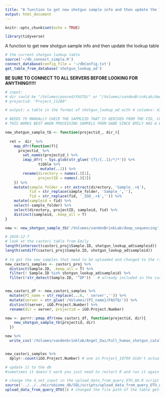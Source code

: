 ```yaml
---
title: "A function to get new shotgun sample info and then update the lookup table"
output: html_document
---
```


```r
knitr::opts_chunk$set(echo = TRUE)
```

```r
library(tidyverse)
```

A function to get new shotgun sample info and then update the lookup table

```r
# the current shotgun lookup table 
source('~/db_connect_simple.R')
connect_database(config_file = '~/dbConfig.txt')
get_table_from_database('shotgun_lookup_ad')
```

**BE SURE TO CONNECT TO ALL SERVERS BEFORE LOOKING FOR ANYTHING!!!!!**

```r
# input: 
# dir could be "/Volumes/ponced/FASTQ/" or "/Volumes/vandenBrinkLab/deep_sequencing"
# projectid: "Project_11280"

# output: a table in the format of shotgun_lookup_ad with 4 columns: directory, projectID, sampleid, fid

# NEEDS TO MANUALLY CHECK THE SAPMLEID THAT IS DERIVED FROM THE FID, COULD IT POSSIBLY BE THE REAL SAMPLEID?
# THIS WORKS BEST WHEN PROCESSING SAMPELS FROM GABE SINCE EMILY HAS A WELL KEPT TABLE I CAN USE 

new_shotgun_sample_tb <- function(projectid_, dir_){
  
  ret =  dir_ %>% 
    map_dfr(function(f){
      projectid_ %>% 
        set_names(projectid_) %>% 
        imap_dfr( ~ Sys.glob(str_glue('{f}/{..1}/*/*')) %>% 
               tibble %>% 
                mutate(..2)) %>% 
        rename(directory = names(.)[1],
               projectID = names(.)[2])
    }) %>% 
    mutate(sample_folder = str_extract(directory, 'Sample_.+$'),
           fid = str_replace(sample_folder, 'Sample_',''),
           fid = str_replace(fid, '_IGO_.+$','')) %>% 
    mutate(sampleid = fid) %>% 
    select(-sample_folder) %>% 
    select(directory, projectID, sampleid, fid) %>% 
    distinct(sampleid, .keep_all = T)
}

new <- new_shotgun_sample_tb('/Volumes/vandenBrinkLab/deep_sequencing','Project_10754') 
```

```r
# 2020-12-7
# look at the castori table from Emily
length(intersect(castori_proj$Sample.ID, shotgun_lookup_ad$sampleid))
length(setdiff(castori_proj$Sample.ID, shotgun_lookup_ad$sampleid))
 
# to get the new samples that need to be uploaded and changed to the right format
new_castori_samples <- castori_proj %>% 
  distinct(Sample.ID, .keep_all = T) %>% 
  filter(! Sample.ID %in% shotgun_lookup_ad$sampleid) %>% 
  filter(!str_detect(Sample.ID, '^DP'))   # already included in the current lookup table without dot in the sampleid


new_castori_df <- new_castori_samples %>%   
  mutate(PI_name = str_replace(...6, ' server','')) %>% 
  mutate(server = str_glue('/Volumes/{PI_name}/FASTQ/')) %>% 
  distinct(server, iGO.Project.Number) %>% 
  rename(dir = server, projectid = iGO.Project.Number)

new <- purrr::pmap_dfr(new_castori_df, function(projectid, dir){
    new_shotgun_sample_tb(projectid, dir)
  })

new %>% 
  write_csv('/Volumes/vandenbrinklab/Angel_Dai/Full_human_shotgun_catalog/shotgun_update_1207.csv')


new_castori_samples %>% 
  dplyr::count(iGO.Project.Number) # one in Project_10799 didn't actually return the file

```


```r
# update it to the db
#sometimes it doesn't work you just need to restart R and run it again 

# change the d_set_input in the upload_data_from_query_OTU_AD.R script to the new file that is saved above
source('../../../microbiome_db/SQL/scripts/upload_data_from_query_OTU_AD.R')
upload_data_from_query_OTU(1) # changed the file path of the table getting uploaded 
```


